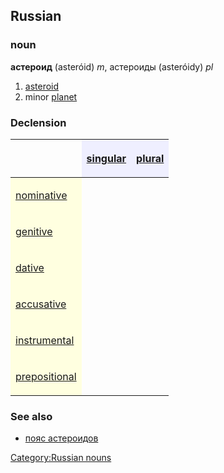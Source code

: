 ==Russian==
[[Category:Russian nouns]]
===noun===
'''астероид''' (asteróid) ''m'', астероиды (asteróidy) ''pl''

#[[asteroid]]
#minor [[planet]]

===Declension===
{| border="1" cellpadding="4" cellspacing="0"
!
! style="background-color: #EFEFFF" align="center"|[[singular]]
! style="background-color: #EFEFFF" align="center"|[[plural]]
|-
! style="background-color: #FFFFE0" align="left"|[[nominative case|nominative]]
| align="center"|{{RUchar|астеро́ид}}
| align="center"|{{RUchar|астеро́иды}}
|-
! style="background-color: #FFFFE0" align="left"|[[genitive case|genitive]]
| align="center"|{{RUchar|астеро́ида}}
| align="center"|{{RUchar|астеро́идов}}
|-
! style="background-color: #FFFFE0" align="left"|[[dative case|dative]]
| align="center"|{{RUchar|астеро́иду}}
| align="center"|{{RUchar|астеро́идам}}
|-
! style="background-color: #FFFFE0" align="left"|[[accusative case|accusative]]
| align="center"|{{RUchar|астеро́ид}}
| align="center"|{{RUchar|астеро́иды}}
|-
! style="background-color: #FFFFE0" align="left"|[[instrumental case|instrumental]]
| align="center"|{{RUchar|астеро́идом}}
| align="center"|{{RUchar|астеро́идами}}
|-
! style="background-color: #FFFFE0" align="left"|[[prepositional case|prepositional]]
| align="center"|{{RUchar|об астеро́иде}}
| align="center"|{{RUchar|об астеро́идах}}
|}

===See also===
*[[пояс астероидов]]